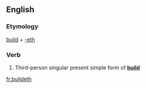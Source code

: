 ==English==

===Etymology===
[[build]] + [[-eth]]

===Verb===
{{en-verb form}}

# {{context|archaic}} Third-person singular present simple form of '''[[build]]'''

[[fr:buildeth]]